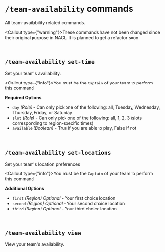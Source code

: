 
<br/>

# `/team-availability` commands

All team-availability related commands.

<Callout type={"warning"}>These commands have not been changed since their original purpose in NACL. It is planned to get a refactor soon</Callout>

<br/>

## `/team-availability set-time`

Set your team's availability.

<Callout type={"info"}>You must be the `Captain` of your team to perform this command</Callout>

**Required Options**
- `day` *(Role)* - Can only pick one of the following: all, Tuesday, Wednesday, Thursday, Friday, or Saturday
- `slot` *(Role)* - Can only pick one of the following: all, 1, 2, 3 (slots corresponding to region-specific times)
- `available` *(Boolean)* - True if you are able to play, False if not

<br/>

## `/team-availability set-locations`

Set your team's location preferences

<Callout type={"info"}>You must be the `Captain` of your team to perform this command</Callout>

**Additional Options**
- `first` *(Region)* *Optional* - Your first choice location
- `second` *(Region)* *Optional* - Your second choice location
- `third` *(Region)* *Optional* - Your third choice location

<br/>

## `/team-availability view`

View your team's availability.